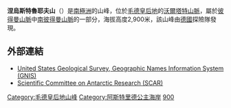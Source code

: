'''涅烏斯特魯耶夫山'''（{{lang-en|Mount Neustruyev}}）是[[南極洲|南極洲]]的山峰，位於[[毛德皇后地|毛德皇后地]]的[[沃爾塔特山脈|沃爾塔特山脈]]，屬於[[彼得曼山脈|彼得曼山脈]]中[[南彼得曼山脈|南彼得曼山脈]]的一部分，海拔高度2,900米，該山峰由[[德國|德國]]探險隊發現。

==外部連結==
* [http://geonames.usgs.gov/pls/gnispublic/ United States Geological Survey, Geographic Names Information System (GNIS)] {{Wayback|url=http://geonames.usgs.gov/pls/gnispublic/ |date=20080725002225 }}
* [https://web.archive.org/web/20100818063123/http://www.scar.org/information/ Scientific Committee on Antarctic Research (SCAR)]

{{Coord|71|51|S|12|14|E|display=title}}

{{DEFAULTSORT:Mount Neustruyev}}
[[Category:毛德皇后地山峰|Category:毛德皇后地山峰]]
[[Category:阿斯特里德公主海岸|Category:阿斯特里德公主海岸]]
[[Category:海拔2000公尺至2999公尺的南極洲山峰|900]]

{{PrincessAstridCoast-geo-stub}}